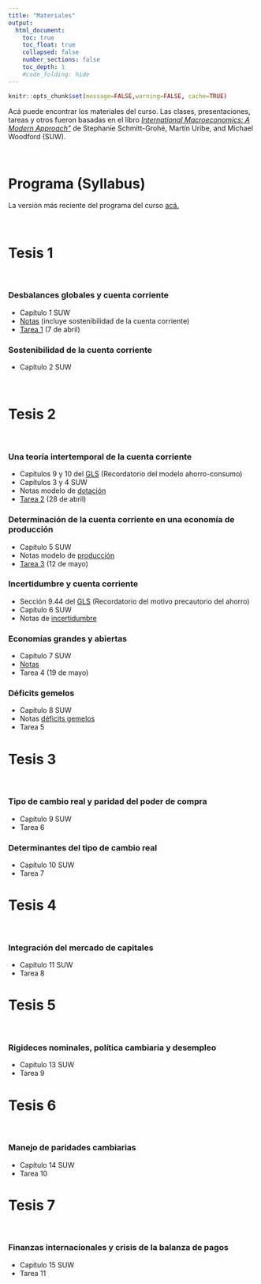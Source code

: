 ```yaml
---
title: "Materiales"
output:
  html_document:
    toc: true
    toc_float: true
    collapsed: false
    number_sections: false
    toc_depth: 1
    #code_folding: hide
---
```


```r
knitr::opts_chunk$set(message=FALSE,warning=FALSE, cache=TRUE)
```

Acá puede encontrar los materiales del curso. Las clases, presentaciones, tareas y otros fueron basadas en el libro [*International Macroeconomics: A Modern Approach"*](https://press.princeton.edu/books/hardcover/9780691170640/international-macroeconomics) de Stephanie Schmitt-Grohé, Martín Uribe, and Michael Woodford (SUW).

<br>

# Programa (Syllabus)

La versión más reciente del programa del curso [acá.](materials/MacroInternacional_I22.pdf)

<br>

# Tesis 1

<br>

### Desbalances globales y cuenta corriente

* Capítulo 1 SUW
* [Notas](materials/Tesis_1.pdf) (incluye sostenibilidad de la cuenta corriente)
* [Tarea 1](materials/Tarea_1.pdf) (7 de abril)

### Sostenibilidad de la cuenta corriente

* Capítulo 2 SUW

<br>

# Tesis 2 

<br>

### Una teoría intertemporal de la cuenta corriente

* Capítulos 9 y 10 del [GLS](https://www3.nd.edu/~esims1/GLS_may_2021.pdf) (Recordatorio del modelo ahorro-consumo)
* Capítulos 3 y 4 SUW
* Notas modelo de [dotación](materials/Determinacion_dotacion.pdf)
* [Tarea 2](materials/Tarea_2.pdf) (28 de abril)


### Determinación de la cuenta corriente en una economía de producción

* Capítulo 5 SUW
* Notas modelo de [producción](materials/Determinacion_produccion.pdf)
* [Tarea 3](materials/Tarea_3.pdf) (12 de mayo)

### Incertidumbre y cuenta corriente

* Sección 9.44 del [GLS](https://www3.nd.edu/~esims1/GLS_may_2021.pdf) (Recordatorio del motivo precautorio del ahorro)
* Capítulo 6 SUW
* Notas de [incertidumbre](materials/Incertidumbre.pdf)


### Economías grandes y abiertas

* Capítulo 7 SUW
* [Notas](materials/Determinacion_grande.pdf)
* Tarea 4 (19 de mayo)


### Déficits gemelos

* Capítulo 8 SUW
* Notas [déficits gemelos](materials/DeficitsGemelos.pdf)
* Tarea 5

# Tesis 3 

<br>

### Tipo de cambio real y paridad del poder de compra


* Capítulo 9 SUW
* Tarea 6

### Determinantes del tipo de cambio real

* Capítulo 10 SUW
* Tarea 7

# Tesis 4

<br>

### Integración del mercado de capitales

* Capítulo 11 SUW
* Tarea 8

# Tesis 5

<br>

### Rigideces nominales, política cambiaria y desempleo 

* Capítulo 13 SUW
* Tarea 9

# Tesis 6

<br>

### Manejo de paridades cambiarias

* Capítulo 14 SUW
* Tarea 10

# Tesis 7

<br>

### Finanzas internacionales y crisis de la balanza de pagos

* Capítulo 15 SUW
* Tarea 11
